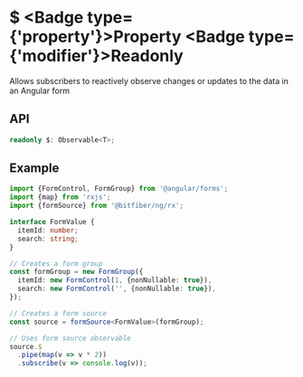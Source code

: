 
# $ <Badge type={'property'}>Property</Badge> <Badge type={'modifier'}>Readonly</Badge>

Allows subscribers to reactively observe changes or updates to the data in an Angular form

## API

```ts copy
readonly $: Observable<T>;
```

## Example

```ts copy
import {FormControl, FormGroup} from '@angular/forms';
import {map} from 'rxjs';
import {formSource} from '@bitfiber/ng/rx'; 

interface FormValue {
  itemId: number;
  search: string;
}

// Creates a form group
const formGroup = new FormGroup({
  itemId: new FormControl(1, {nonNullable: true}),
  search: new FormControl('', {nonNullable: true}),
});

// Creates a form source
const source = formSource<FormValue>(formGroup);

// Uses form source observable
source.$
  .pipe(map(v => v * 2))
  .subscribe(v => console.log(v));
```

